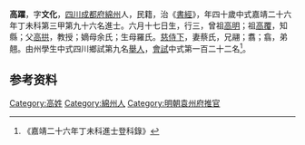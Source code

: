{{明清人物信息框
| 姓名 = 高躍
| 原名 =
| 圖片名稱= 
| 圖片大小 =
| 圖片說明 = 
| 最高職務 =
| 國家 = 大明 
| 爵位 =
| 籍貫 = [[四川|四川]][[成都府|成都府]][[綿州|綿州]]
| 族裔 = 
| 字號 = 
| 諡號 =
| 出生日期 = 六月十七日
| 出生地點 = 
| 逝世日期 = 卒年不詳 
| 逝世地點 =
| 墓葬 =
| 配偶 = 蔡氏
| 親屬 = 曾祖[[高明|高明]]，祖[[高覆|高覆]]，父[[高拱|高拱]]，嫡母余氏；生母羅氏
| 出身 =
* 嘉靖二十六年丁未科同進士出身
| 經歷 =
| 著作 = 
}}
'''高躍'''{{BD|1508年||？年||}}，字'''文化'''，[[四川|四川]][[成都府|成都府]][[綿州|綿州]]人，民籍，治《[[書經|書經]]》，年四十歲中式嘉靖二十六年丁未科第三甲第九十六名進士。六月十七日生，行三，曾祖[[高明|高明]]；祖[[高覆|高覆]]，知縣；父[[高拱|高拱]]，教授；嫡母余氏；生母羅氏。[[慈侍下|慈侍下]]，妻蔡氏，兄翮；翥；翕，弟翹。由州學生中式四川鄉試第九名[[舉人|舉人]]，[[會試|會試]]中式第一百二十二名<ref>《嘉靖二十六年丁未科進士登科錄》</ref>。

== 参考资料 ==
{{reflist}}

{{start box}}
{{s-off}}
{{s-before|[[陳知方|陳知方]]}}
{{s-title|明朝袁州府推官|嘉靖年間－1550年}}
{{s-after|[[莊應禎|莊應禎]]}}
{{end box}}

{{嘉靖二十六年丁未科殿试金榜}}

{{Authority control}}
{{DEFAULTSORT:}}
[[Category:高姓|Category:高姓]]
[[Category:綿州人|Category:綿州人]]
[[Category:明朝袁州府推官|Category:明朝袁州府推官]]


{{明朝人物小作品}}